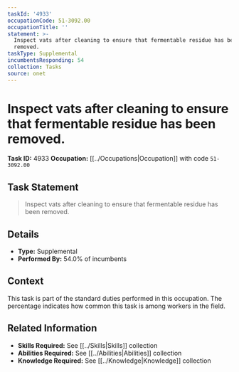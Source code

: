 ```yaml
---
taskId: '4933'
occupationCode: 51-3092.00
occupationTitle: ''
statement: >-
  Inspect vats after cleaning to ensure that fermentable residue has been
  removed.
taskType: Supplemental
incumbentsResponding: 54
collection: Tasks
source: onet
---
```

# Inspect vats after cleaning to ensure that fermentable residue has been removed.

**Task ID:** 4933
**Occupation:** [[../Occupations|Occupation]] with code `51-3092.00`

## Task Statement

> Inspect vats after cleaning to ensure that fermentable residue has been removed.

## Details

- **Type:** Supplemental
- **Performed By:** 54.0% of incumbents

## Context

This task is part of the standard duties performed in this occupation. The percentage indicates how common this task is among workers in the field.

## Related Information

- **Skills Required:** See [[../Skills|Skills]] collection
- **Abilities Required:** See [[../Abilities|Abilities]] collection
- **Knowledge Required:** See [[../Knowledge|Knowledge]] collection
